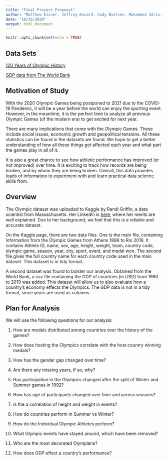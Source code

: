 ```yaml
---
title: "Final Project Proposal"
author: "Matthew Eisner, Jeffrey Kinard, Cody Nielsen, Muhammed Idris, Patrick Origer, Zachary Johnson"
date: "10/26/2020"
output: html_document
---
```


```r
knitr::opts_chunk$set(echo = TRUE)
```

## Data Sets
[120 Years of Olympic History](https://www.kaggle.com/heesoo37/120-years-of-olympic-history-athletes-and-results?select=athlete_events.csv)

[GDP data from The World Bank](https://data.worldbank.org/indicator/NY.GDP.MKTP.CD)

## Motivation of Study
With the 2020 Olympic Games being postponed to 2021 due to the COVID-19 Pandemic, it will be a year before the world can enjoy the sporting event. However, in the meantime, it is the perfect time to analyze all previous Olympic Games (of the modern era) to get excited for next year.

There are many implications that come with the Olympic Games. These include social issues, economic growth and geopolitical tensions. All these statistics can be found in the datasets we found. We hope to get a better understanding of how all these things get affected each year and what part the games play in all of it.

It is also a great chance to see how athletic performance has improved (or not improved) over time. It is exciting to track how records are being broken, and by whom they are being broken. Overall, this data provides loads of information to experiment with and learn practical data science skills from.

## Overview
The Olympic dataset was uploaded to Kaggle by Randi Griffin, a data scientist from Massachusetts. Her LinkedIn is [here](https://www.linkedin.com/in/randigriffin/), where her merits are well explained. Due to her background, we feel that this is a reliable and accurate dataset.

On the Kaggle page, there are two data files. One is the main file, containing information from the Olympic Games from Athens 1896 to Rio 2016. It contains Athlete ID, name, sex, age, height, weight, team, country code, olympic game, season, year, city, sport, event, and medal won. The second file gives the full country name for each country code used in the main dataset. This dataset is in tidy format.

A second dataset was found to bolster our analysis. Obtained from the World Bank, a csv file containing the GDP of countries (in USD) from 1960 to 2019 was added. This dataset will allow us to also evaluate how a country's economy effects the Olympics. The GDP data is not in a tidy format, since years are used as columns.

## Plan for Analysis
We will use the following questions for our analysis:

1. How are medals distributed among countries over the history of the games?

2. How does hosting the Olympics correlate with the host country winning medals?

3. How has the gender gap changed over time?

4. Are there any missing years, if so, why?

5. Has participation in the Olympics changed after the split of Winter and Summer games in 1992?

6. How has age of participants changed over time and across seasons?

7. Is the a correlation of height and weight in events?

8. How do countries perform in Summer vs Winter?

9. How do the Individual Olympic Athletes perform?

10. What Olympic events have stayed around, which have been removed?

11. Who are the most decorated Olympians?

12. How does GDP effect a country's performance?
